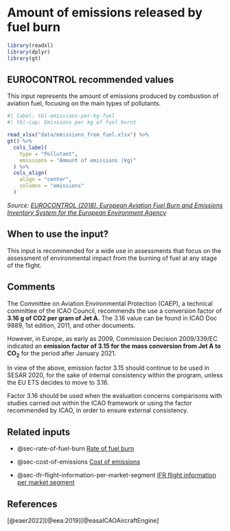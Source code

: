 # Amount of emissions released by fuel burn {#sec-amount-of-emissions-released-by-fuel-burn}

```r
library(readxl)
library(dplyr)
library(gt)
```

## EUROCONTROL recommended values

This input represents the amount of emissions produced by combustion of aviation
fuel, focusing on the main types of pollutants.

```r
#| label: tbl-emissions-per-kg-fuel
#| tbl-cap: Emissions per kg of fuel burnt

read_xlsx("data/emissions_from_fuel.xlsx") %>% 
gt() %>% 
  cols_label(
    type = "Pollutant",
    emissions = "Amount of emissions (kg)"
  ) %>% 
  cols_align(
    align = "center",
    columns = "emissions"
  )
```

*Source: [EUROCONTROL (2018). European Aviation Fuel Burn and Emissions Inventory System for the European Environment Agency](https://www.eurocontrol.int/publication/european-aviation-fuel-burn-and-emissions-inventory-system-feis-european-environment)*

## When to use the input?

This input is recommended for a wide use in assessments that focus on the 
assessment of environmental impact from the burning of fuel at any stage of the 
flight.

## Comments

The Committee on Aviation Environmental Protection (CAEP), a technical committee
of the ICAO Council, recommends the use a conversion factor of **3.16 g of CO2 per
gram of Jet A.** The 3.16 value can be found in ICAO Doc 9889, 1st edition, 2011,
and other documents. 

However, in Europe, as early as 2009, Commission Decision 2009/339/EC indicated
an **emission factor of 3.15 for the mass conversion from Jet A to CO~2~** for the
period after January 2021.

In view of the above, emission factor 3.15 should continue to be used in SESAR 
2020, for the sake of internal consistency within the program, unless the EU 
ETS decides to move to 3.16. 

Factor 3.16 should be used when the evaluation concerns comparisons with studies
carried out within the ICAO framework or using the factor recommended by ICAO, 
in order to ensure external consistency.

## Related inputs

* @sec-rate-of-fuel-burn [Rate of fuel burn](#sec-rate-of-fuel-burn)

* @sec-cost-of-emissions [Cost of emissions](#sec-cost-of-emissions)

* @sec-ifr-flight-information-per-market-segment [IFR flight information per market segment](#sec-ifr-flight-information-per-market-segment)

## References

[@eaer2022][@eea:2019][@easaICAOAircraftEngine]
